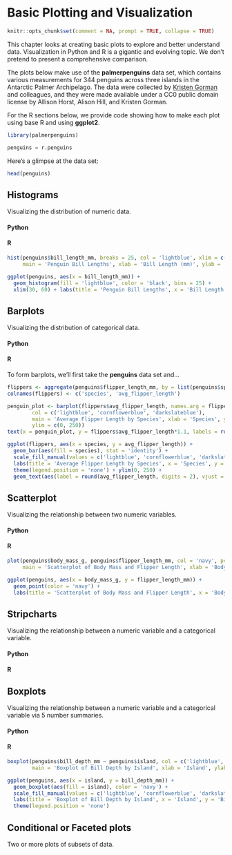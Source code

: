 # Basic Plotting and Visualization

```r
knitr::opts_chunk$set(comment = NA, prompt = TRUE, collapse = TRUE)
```

This chapter looks at creating basic plots to explore and better understand data. Visualization in Python and R is a gigantic and evolving topic. We don't pretend to present a comprehensive comparison. 

The plots below make use of the **palmerpenguins** data set, which contains various measurements for 344 penguins across three islands in the Antarctic Palmer Archipelago. The data were collected by [Kristen Gorman](https://www.uaf.edu/cfos/people/faculty/detail/kristen-gorman.php) and colleagues, and they were made available under a CC0 public domain license by Allison Horst, Alison Hill, and Kristen Gorman.

For the R sections below, we provide code showing how to make each plot using base R and using **ggplot2**.

```r
library(palmerpenguins)
```
```python
penguins = r.penguins
```

Here's a glimpse at the data set:
```r
head(penguins)
```

## Histograms

Visualizing the distribution of numeric data.

#### Python {-}

#### R {-}
```r
hist(penguins$bill_length_mm, breaks = 25, col = 'lightblue', xlim = c(30, 60),
     main = 'Penguin Bill Lengths', xlab = 'Bill Length (mm)', ylab = 'Count')
```
```r
ggplot(penguins, aes(x = bill_length_mm)) +
  geom_histogram(fill = 'lightblue', color = 'black', bins = 25) +
  xlim(30, 60) + labs(title = 'Penguin Bill Lengths', x = 'Bill Length (mm)', y = 'Count')
```

## Barplots

Visualizing the distribution of categorical data.

#### Python {-}

#### R {-}
To form barplots, we'll first take the **penguins** data set and...
```r
flippers <- aggregate(penguins$flipper_length_mm, by = list(penguins$species), function(x) mean(x, na.rm = T))
colnames(flippers) <- c('species', 'avg_flipper_length')
```
```r
penguin_plot <- barplot(flippers$avg_flipper_length, names.arg = flippers$species,
        col = c('lightblue', 'cornflowerblue', 'darkslateblue'),
        main = 'Average Flipper Length by Species', xlab = 'Species', ylab = 'Length (mm)',
        ylim = c(0, 250))
text(x = penguin_plot, y = flippers$avg_flipper_length*1.1, labels = round(flippers$avg_flipper_length, digits = 2))
```
```r
ggplot(flippers, aes(x = species, y = avg_flipper_length)) +
  geom_bar(aes(fill = species), stat = 'identity') +
  scale_fill_manual(values = c('lightblue', 'cornflowerblue', 'darkslateblue')) +
  labs(title = 'Average Flipper Length by Species', x = 'Species', y = 'Length (mm)') +
  theme(legend.position = 'none') + ylim(0, 250) +
  geom_text(aes(label = round(avg_flipper_length, digits = 2), vjust = -0.5))
```

## Scatterplot

Visualizing the relationship between two numeric variables.

#### Python {-}


#### R {-}
```r
plot(penguins$body_mass_g, penguins$flipper_length_mm, col = 'navy', pch = 20,
     main = 'Scatterplot of Body Mass and Flipper Length', xlab = 'Body Mass (g)', ylab = 'Flipper Length (mm)')
```
```r
ggplot(penguins, aes(x = body_mass_g, y = flipper_length_mm)) +
  geom_point(color = 'navy') +
  labs(title = 'Scatterplot of Body Mass and Flipper Length', x = 'Body Mass (g)', y = 'Flipper Length (mm)')
```

## Stripcharts

Visualizing the relationship between a numeric variable and a categorical variable.

#### Python {-}


#### R {-}


## Boxplots

Visualizing the relationship between a numeric variable and a categorical variable via 5 number summaries.

#### Python {-}


#### R {-}
```r
boxplot(penguins$bill_depth_mm ~ penguins$island, col = c('lightblue', 'cornflowerblue', 'darkslateblue'),
        main = 'Boxplot of Bill Depth by Island', xlab = 'Island', ylab = 'Bill Depth (mm)')
```
```r
ggplot(penguins, aes(x = island, y = bill_depth_mm)) +
  geom_boxplot(aes(fill = island), color = 'navy') +
  scale_fill_manual(values = c('lightblue', 'cornflowerblue', 'darkslateblue')) +
  labs(title = 'Boxplot of Bill Depth by Island', x = 'Island', y = 'Bill Depth (mm)') +
  theme(legend.position = 'none')
```

## Conditional or Faceted plots

Two or more plots of subsets of data. 

